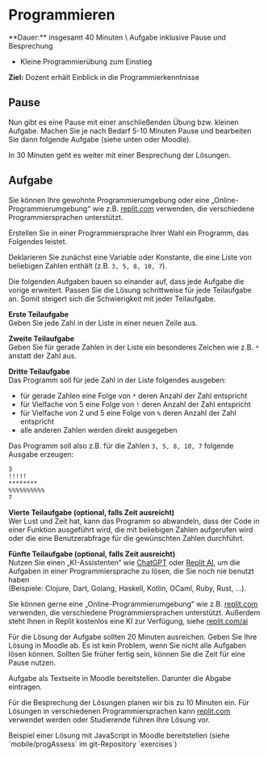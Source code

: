 
# Programmieren

<Callout>
  **Dauer:** insgesamt 40 Minuten \
  Aufgabe inklusive Pause und Besprechung

  - Kleine Programmierübung zum Einstieg

  **Ziel:** Dozent erhält Einblick in die Programmierkenntnisse
</Callout>

## Pause 

Nun gibt es eine Pause mit einer anschließenden Übung 
bzw. kleinen Aufgabe. Machen Sie je nach Bedarf 5-10 Minuten
Pause und bearbeiten Sie dann folgende Aufgabe (siehe unten oder
Moodle).

In 30 Minuten geht es weiter mit einer Besprechung der Lösungen.

## Aufgabe

Sie können Ihre gewohnte Programmierumgebung oder eine 
„Online-Programmierumgebung“ wie z.B. [replit.com](https://replit.com) 
verwenden, die verschiedene Programmiersprachen unterstützt.

Erstellen Sie in einer Programmiersprache Ihrer Wahl
ein Programm, das Folgendes leistet.

Deklarieren Sie zunächst eine Variable oder Konstante, 
die eine  Liste von beliebigen Zahlen enthält 
(z.B. `3, 5, 8, 10, 7`).

Die folgenden Aufgaben bauen so einander auf, dass 
jede Aufgabe die vorige erweitert. Passen Sie die
Lösung schrittweise für jede Teilaufgabe an. Somit
steigert sich die Schwierigkeit mit jeder Teilaufgabe.

**Erste Teilaufgabe** <br/>
Geben Sie jede Zahl in der Liste in einer neuen Zeile aus.

**Zweite Teilaufgabe** <br/>
Geben Sie für gerade Zahlen in der Liste ein besonderes 
Zeichen wie z.B. `*` anstatt der Zahl aus.

**Dritte Teilaufgabe** <br/>
Das Programm soll für jede Zahl in der Liste folgendes 
ausgeben:

- für gerade Zahlen eine Folge von `*` deren Anzahl der Zahl entspricht 
- für Vielfache von 5 eine Folge von `!` deren Anzahl der Zahl entspricht
- für Vielfache von 2 und 5 eine Folge von `%` deren Anzahl der Zahl entspricht
- alle anderen Zahlen werden direkt ausgegeben

Das Programm soll also z.B. für die Zahlen `3, 5, 8, 10, 7` folgende Ausgabe erzeugen:

```
3
!!!!!
********
%%%%%%%%%%
7
```

**Vierte Teilaufgabe (optional, falls Zeit ausreicht)** <br/>
Wer Lust und Zeit hat, kann das Programm so abwandeln,
dass der Code in einer Funktion ausgeführt wird, die mit 
beliebigen Zahlen aufgerufen wird oder die eine 
Benutzerabfrage für die gewünschten Zahlen durchführt.

**Fünfte Teilaufgabe (optional, falls Zeit ausreicht)** <br/>
Nutzen Sie einen „KI-Assistenten“ wie 
[ChatGPT](https://openai.com/chatgpt) oder 
[Replit AI](https://replit.com/ai), um die Aufgaben 
in einer Programmiersprache zu lösen, die Sie noch nie benutzt haben <br/>
(Beispiele: Clojure, Dart, Golang, Haskell, Kotlin, OCaml, Ruby, Rust, …).

Sie können gerne eine „Online-Programmierumgebung“ 
wie z.B. [replit.com](https://replit.com) verwenden,
die verschiedene Programmiersprachen unterstützt.
Außerdem steht Ihnen in Replit kostenlos eine KI zur Verfügung, 
siehe [replit.com/ai](https://replit.com/ai)


Für die Lösung der Aufgabe sollten 20 Minuten ausreichen.
Geben Sie Ihre Lösung in Moodle ab. Es ist kein Problem,
wenn Sie nicht alle Aufgaben lösen können. Sollten Sie 
früher fertig sein, können Sie die Zeit für eine Pause 
nutzen.

<Callout type="warning" emoji="👨🏻‍💻">
Aufgabe als Textseite in Moodle bereitstellen. Darunter
die Abgabe eintragen.
</Callout>

Für die Besprechung der Lösungen planen wir bis zu 10
Minuten ein. Für Lösungen in verschiedenen Programmiersprachen
kann [replit.com](https://replit.com) verwendet werden oder
Studierende führen Ihre Lösung vor.

<Callout type="warning">
Beispiel einer Lösung mit JavaScript in Moodle bereitstellen (siehe `mobile/progAssess` im git-Repository `exercises`)
</Callout>